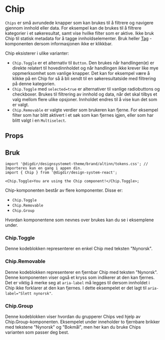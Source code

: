 


<Meta of={ChipStories} />

# Chip

`Chips` er små avrundede knapper som kan brukes til å filtrere og navigere gjennom innhold eller data. For eksempel kan de brukes til å filtrere kategorier i et søkeresultat, samt vise hvilke filter som er aktive. Ikke bruk Chip til statisk metadata for å tagge innholdselementer. Bruk heller [Tag](https://storybook.designsystemet.no/?path=/docs/felles-tag--docs) -komponenten dersom informasjonen ikke er klikkbar.

Chip eksisterer i ulike varianter:

- `Chip.Toggle` er et alternativ til `Button`. Den brukes når handlingen(e) er direkte relatert til hovedinnholdet og når handlingen ikke krever like mye oppmerksomhet som vanlige knapper. Det kan for eksempel være å klikke på en Chip for så å bli sendt til en søkeresultatside med filtrering på denne kategorien.
- `Chip.Toggle` med `selected=true` er alternativer til vanlige radiobuttons og checkboxer. Brukes til filtrering av innhold og data, når det skal tilbys et valg mellom flere ulike opsjoner. Innholdet endres til å vise kun det som er valgt.
- `Chip.Removable` er valgte verdier som brukeren kan fjerne. For eksempel filter som har blitt aktivert i et søk som kan fjernes igjen, eller som har blitt valgt i en `Multiselect`.

## Props

<Primary />
<Controls />

## Bruk

<Information text='token' />

```tsx
import '@digdir/designsystemet-theme/brand/altinn/tokens.css'; // Importeres kun en gang i appen din.
import { Chip } from '@digdir/design-system-react';

<Chip.Toggle>You are using the Chip component!</Chip.Toggle>;
```

Chip-komponenten består av flere komponenter. Disse er:

- `Chip.Toggle`
- `Chip.Removable`
- `Chip.Group`

Hvordan komponentene som nevnes over brukes kan du se i eksemplene under.

### Chip.Toggle

Denne kodeblokken representerer en enkel Chip med teksten "Nynorsk".

<Canvas of={ToggleChipStories.Preview} />
<Controls of={ToggleChipStories.Preview} />

### Chip.Removable

Denne kodeblokken representerer en fjernbar Chip med teksten "Nynorsk". Denne komponenten viser også et kryss som indikerer at den kan fjernes. Det er viktig å merke seg at `aria-label` må legges til dersom innholdet
i Chip ikke forklarer at den kan fjernes. I dette eksempelet er det lagt til `aria-label="Slett nynorsk"`.

<Canvas of={RemovableChipStories.Preview} />
<Controls of={RemovableChipStories.Preview} />

### Chip.Group

Denne kodeblokken viser hvordan du grupperer Chips ved hjelp av Chip.Group-komponenten. Eksempelet under inneholder to fjernbare brikker med tekstene "Nynorsk" og "Bokmål", men her kan du bruke Chips varianten som passer deg best.

<Canvas of={GroupChipStories.Preview} />
<Controls of={GroupChipStories.Preview} />
